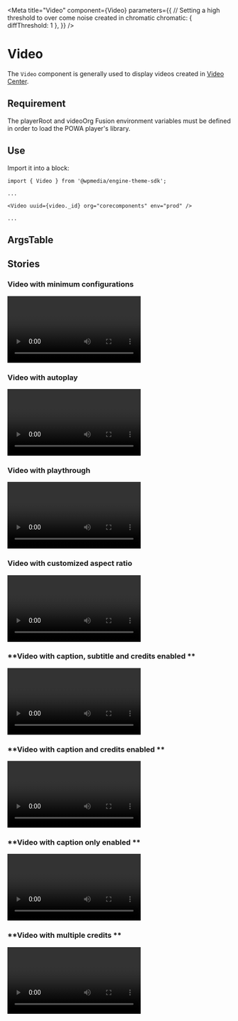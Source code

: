 
<Meta
	title="Video"
	component={Video}
	parameters={{
		// Setting a high threshold to over come noise created in chromatic
		chromatic: { diffThreshold: 1 },
	}}
/>

# Video

The `Video` component is generally used to display videos created in [Video Center](https://corecomponents.arcpublishing.com/alc/arc-products/videocenter/).

## Requirement

The playerRoot and videoOrg Fusion environment variables must be defined in order to load the POWA player's library.

## Use

Import it into a block:

```
import { Video } from '@wpmedia/engine-theme-sdk';

...

<Video uuid={video._id} org="corecomponents" env="prod" />

...

```

## ArgsTable

<ArgsTable of={Video} />

## Stories

<Story name="Basic" />

### **Video with minimum configurations**

<Canvas>
	<Story name="Video with minimum configurations">
		<Video uuid="e3fd9d65-abef-44c0-95b6-7bdfe2acc82d" org="corecomponents" env="prod" />
	</Story>
</Canvas>

### **Video with autoplay**

<Canvas>
	<Story name="Video with autoplay">
		<Video uuid="e3fd9d65-abef-44c0-95b6-7bdfe2acc82d" org="corecomponents" env="prod" autoplay />
	</Story>
</Canvas>

### **Video with playthrough**

<Canvas>
	<Story name="Video with playthrough">
		<Video
			uuid="e3fd9d65-abef-44c0-95b6-7bdfe2acc82d"
			org="corecomponents"
			env="prod"
			playthrough
		/>
	</Story>
</Canvas>

### **Video with customized aspect ratio**

<Canvas>
	<Story name="Video with customized aspect ratio">
		<Video
			uuid="e3fd9d65-abef-44c0-95b6-7bdfe2acc82d"
			org="corecomponents"
			env="prod"
			aspectRatio={0.75}
		/>
	</Story>
</Canvas>

### **Video with caption, subtitle and credits enabled **

<Canvas>
	<Story name="Video with caption, subtitle and credits enabled">
		<Video
			uuid="e3fd9d65-abef-44c0-95b6-7bdfe2acc82d"
			org="corecomponents"
			env="prod"
			credits={{
				affiliation: [
					{
						name: "Death to Stock Photo",
						type: "author",
					},
				],
				by: [
					{
						name: "John Doe",
					},
				],
			}}
			subtitle={"Lovely Nature Scene"}
			caption={"Water flows over rocks"}
			displayCredits
			displayCaption
			displayTitle
		/>
	</Story>
</Canvas>

### **Video with caption and credits enabled **

<Canvas>
	<Story name="Video with caption and credits enabled">
		<Video
			uuid="e3fd9d65-abef-44c0-95b6-7bdfe2acc82d"
			org="corecomponents"
			env="prod"
			credits={{
				affiliation: [
					{
						name: "Death to Stock Photo",
						type: "author",
					},
				],
				by: [
					{
						name: "John Doe",
					},
				],
			}}
			subtitle={"Lovely Nature Scene"}
			caption={"Water flows over rocks"}
			displayCredits
			displayCaption
			displayTitle={false}
		/>
	</Story>
</Canvas>

### **Video with caption only enabled **

<Canvas>
	<Story name="Video with caption only enabled">
		<Video
			uuid="e3fd9d65-abef-44c0-95b6-7bdfe2acc82d"
			org="corecomponents"
			env="prod"
			credits={{
				affiliation: [
					{
						name: "Death to Stock Photo",
						type: "author",
					},
				],
				by: [
					{
						name: "John Doe",
					},
				],
			}}
			subtitle={"Lovely Nature Scene"}
			caption={"Water flows over rocks"}
			displayCredits={false}
			displayCaption
			displayTitle={false}
		/>
	</Story>
</Canvas>

### **Video with multiple credits **

<Canvas>
	<Story name="Video with multiple credits">
		<Video
			uuid="e3fd9d65-abef-44c0-95b6-7bdfe2acc82d"
			org="corecomponents"
			env="prod"
			credits={{
				affiliation: [
					{
						name: "Death to Stock Photo",
					},
					{
						name: "Another Stock Photo",
					},
				],
				by: [
					{
						name: "John Doe",
					},
					{
						name: "Jane Doe",
					},
				],
			}}
			subtitle={"Lovely Nature Scene"}
			caption={"Water flows over rocks"}
			displayCredits
			displayCaption
			displayTitle
		/>
	</Story>
</Canvas>
